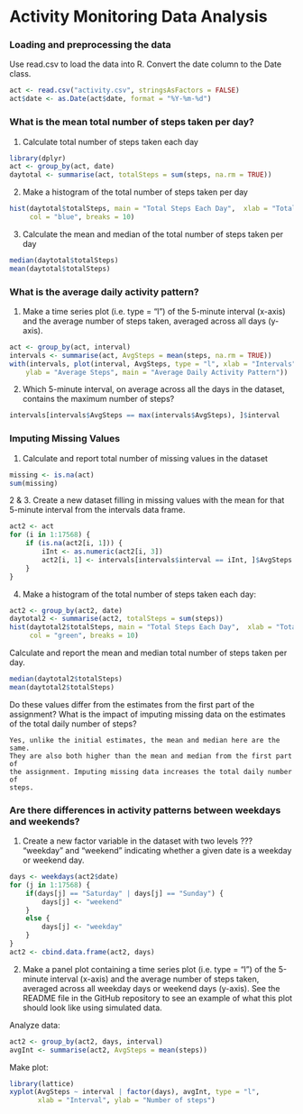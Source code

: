 Activity Monitoring Data Analysis
======================================

### Loading and preprocessing the data

Use read.csv to load the data into R. Convert the date column to the Date class.

```r
act <- read.csv("activity.csv", stringsAsFactors = FALSE)
act$date <- as.Date(act$date, format = "%Y-%m-%d")
```

### What is the mean total number of steps taken per day?

1. Calculate total number of steps taken each day

```r
library(dplyr)
act <- group_by(act, date)
daytotal <- summarise(act, totalSteps = sum(steps, na.rm = TRUE))
```

2. Make a histogram of the total number of steps taken per day

```r
hist(daytotal$totalSteps, main = "Total Steps Each Day",  xlab = "Total Steps",
     col = "blue", breaks = 10)
```

3. Calculate the mean and median of the total number of steps taken per day

```r
median(daytotal$totalSteps)
mean(daytotal$totalSteps)
```

### What is the average daily activity pattern?

1. Make a time series plot (i.e. type = "l") of the 5-minute interval (x-axis) 
and the average number of steps taken, averaged across all days (y-axis).

```r
act <- group_by(act, interval)
intervals <- summarise(act, AvgSteps = mean(steps, na.rm = TRUE))
with(intervals, plot(interval, AvgSteps, type = "l", xlab = "Intervals", 
    ylab = "Average Steps", main = "Average Daily Activity Pattern"))
```

2. Which 5-minute interval, on average across all the days in the dataset, 
contains the maximum number of steps?

```r
intervals[intervals$AvgSteps == max(intervals$AvgSteps), ]$interval
```

### Imputing Missing Values

1. Calculate and report total number of missing values in the dataset

```r
missing <- is.na(act)
sum(missing)
```

2 & 3. Create a new dataset filling in missing values with the mean for that 
5-minute interval from the intervals data frame.

```r
act2 <- act
for (i in 1:17568) {
    if (is.na(act2[i, 1])) {
        iInt <- as.numeric(act2[i, 3])
        act2[i, 1] <- intervals[intervals$interval == iInt, ]$AvgSteps
    }
}
```

4. Make a histogram of the total number of steps taken each day:

```r
act2 <- group_by(act2, date)
daytotal2 <- summarise(act2, totalSteps = sum(steps))
hist(daytotal2$totalSteps, main = "Total Steps Each Day",  xlab = "Total Steps",
     col = "green", breaks = 10)
```

Calculate and report the mean and median total number of steps taken per day.

```r
median(daytotal2$totalSteps)
mean(daytotal2$totalSteps)
```

Do these values differ from the estimates from the first part of the assignment?
What is the impact of imputing missing data on the estimates of the total 
daily number of steps?

    Yes, unlike the initial estimates, the mean and median here are the same.
    They are also both higher than the mean and median from the first part of
    the assignment. Imputing missing data increases the total daily number of
    steps.


### Are there differences in activity patterns between weekdays and weekends?

1. Create a new factor variable in the dataset with two levels ??? "weekday"
and "weekend" indicating whether a given date is a weekday or weekend day.

```r
days <- weekdays(act2$date)
for (j in 1:17568) {
    if(days[j] == "Saturday" | days[j] == "Sunday") {
        days[j] <- "weekend"
    }
    else {
        days[j] <- "weekday"
    }
}
act2 <- cbind.data.frame(act2, days)
```

2. Make a panel plot containing a time series plot (i.e. type = "l") of the 
5-minute interval (x-axis) and the average number of steps taken, averaged 
across all weekday days or weekend days (y-axis). See the README file in the 
GitHub repository to see an example of what this plot should look like using 
simulated data.

Analyze data:
```r
act2 <- group_by(act2, days, interval)
avgInt <- summarise(act2, AvgSteps = mean(steps))
```
Make plot:
```r
library(lattice)
xyplot(AvgSteps ~ interval | factor(days), avgInt, type = "l", 
       xlab = "Interval", ylab = "Number of steps")
```
